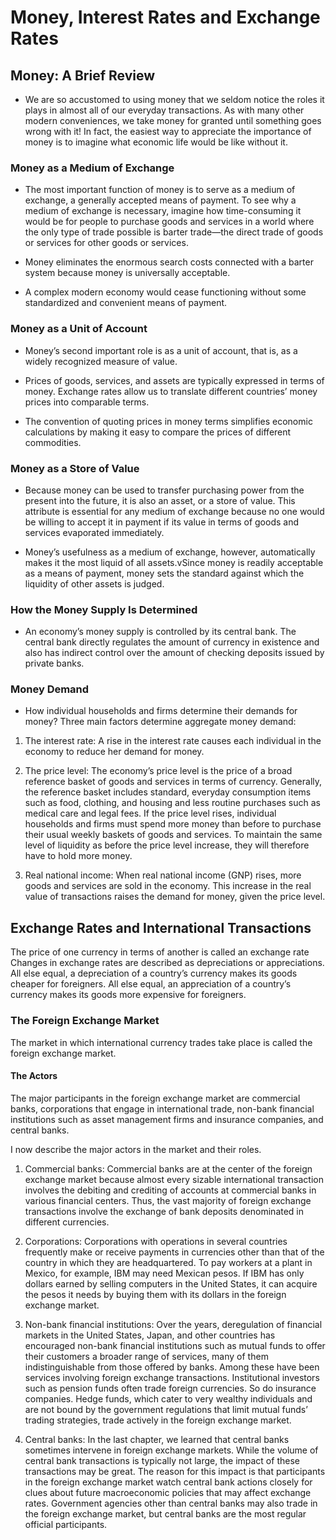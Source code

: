 # Money, Interest Rates and Exchange Rates

## Money: A Brief Review

-   We are so accustomed to using money that we seldom notice the roles it plays in almost all of our everyday transactions. As with many other modern conveniences, we take money for granted until something goes wrong with it! In fact, the easiest way to appreciate the importance of money is to imagine what economic life would be like without it.

### Money as a Medium of Exchange

-   The most important function of money is to serve as a medium of exchange, a generally accepted means of payment. To see why a medium of exchange is necessary, imagine how time-consuming it would be for people to purchase goods and services in a world where the only type of trade possible is barter trade---the direct trade of goods or services for other goods or services.

-   Money eliminates the enormous search costs connected with a barter system because money is universally acceptable.

-   A complex modern economy would cease functioning without some standardized and convenient means of payment.

### Money as a Unit of Account

-   Money's second important role is as a unit of account, that is, as a widely recognized measure of value.

-   Prices of goods, services, and assets are typically expressed in terms of money. Exchange rates allow us to translate different countries' money prices into comparable terms.

-   The convention of quoting prices in money terms simplifies economic calculations by making it easy to compare the prices of different commodities.

### Money as a Store of Value

-   Because money can be used to transfer purchasing power from the present into the future, it is also an asset, or a store of value. This attribute is essential for any medium of exchange because no one would be willing to accept it in payment if its value in terms of goods and services evaporated immediately.

-   Money's usefulness as a medium of exchange, however, automatically makes it the most liquid of all assets.vSince money is readily acceptable as a means of payment, money sets the standard against which the liquidity of other assets is judged.

### How the Money Supply Is Determined

-   An economy's money supply is controlled by its central bank. The central bank directly regulates the amount of currency in existence and also has indirect control over the amount of checking deposits issued by private banks.

### Money Demand

-   How individual households and firms determine their demands for money? Three main factors determine aggregate money demand:

1.  The interest rate: A rise in the interest rate causes each individual in the economy to reduce her demand for money.

2.  The price level: The economy's price level is the price of a broad reference basket of goods and services in terms of currency. Generally, the reference basket includes standard, everyday consumption items such as food, clothing, and housing and less routine purchases such as medical care and legal fees. If the price level rises, individual households and firms must spend more money than before to purchase their usual weekly baskets of goods and services. To maintain the same level of liquidity as before the price level increase, they will therefore have to hold more money.

3.  Real national income: When real national income (GNP) rises, more goods and services are sold in the economy. This increase in the real value of transactions raises the demand for money, given the price level.

## Exchange Rates and International Transactions

The price of one currency in terms of another is called an exchange rate Changes in exchange rates are described as depreciations or appreciations. All else equal, a depreciation of a country's currency makes its goods cheaper for foreigners. All else equal, an appreciation of a country's currency makes its goods more expensive for foreigners.

### The Foreign Exchange Market

The market in which international currency trades take place is called the foreign exchange market.

#### The Actors

The major participants in the foreign exchange market are commercial banks, corporations that engage in international trade, non-bank financial institutions such as asset management firms and insurance companies, and central banks.

I now describe the major actors in the market and their roles.

1.  Commercial banks: Commercial banks are at the center of the foreign exchange market because almost every sizable international transaction involves the debiting and crediting of accounts at commercial banks in various financial centers. Thus, the vast majority of foreign exchange transactions involve the exchange of bank deposits denominated in different currencies.

2.  Corporations: Corporations with operations in several countries frequently make or receive payments in currencies other than that of the country in which they are headquartered. To pay workers at a plant in Mexico, for example, IBM may need Mexican pesos. If IBM has only dollars earned by selling computers in the United States, it can acquire the pesos it needs by buying them with its dollars in the foreign exchange market.

3.  Non-bank financial institutions: Over the years, deregulation of financial markets in the United States, Japan, and other countries has encouraged non-bank financial institutions such as mutual funds to offer their customers a broader range of services, many of them indistinguishable from those offered by banks. Among these have been services involving foreign exchange transactions. Institutional investors such as pension funds often trade foreign currencies. So do insurance companies. Hedge funds, which cater to very wealthy individuals and are not bound by the government regulations that limit mutual funds' trading strategies, trade actively in the foreign exchange market.

4.  Central banks: In the last chapter, we learned that central banks sometimes intervene in foreign exchange markets. While the volume of central bank transactions is typically not large, the impact of these transactions may be great. The reason for this impact is that participants in the foreign exchange market watch central bank actions closely for clues about future macroeconomic policies that may affect exchange rates. Government agencies other than central banks may also trade in the foreign exchange market, but central banks are the most regular official participants.
